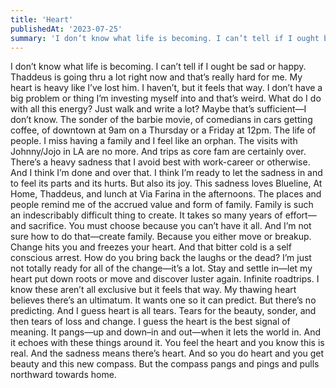```yaml
---
title: 'Heart'
publishedAt: '2023-07-25'
summary: 'I don’t know what life is becoming. I can’t tell if I ought be sad or happy.'
---
```


I don’t know what life is becoming. I can’t tell if I ought be sad or happy. Thaddeus is going thru a lot right now and that’s really hard for me. My heart is heavy like I’ve lost him. I haven’t, but it feels that way. I don’t have a big problem or thing I’m investing myself into and that’s weird. What do I do with all this energy? Just walk and write a lot? Maybe that’s sufficient—I don’t know. The sonder of the barbie movie, of comedians in cars getting coffee, of downtown at 9am on a Thursday or a Friday at 12pm. The life of people. I miss having a family and I feel like an orphan. The visits with Johnny/Jojo in LA are no more. And trips as core fam are certainly over. There’s a heavy sadness that I avoid best with work-career or otherwise. And I think I’m done and over that. I think I’m ready to let the sadness in and to feel its parts and its hurts. But also its joy. This sadness loves Blueline, At Home, Thaddeus, and lunch at Via Farina in the afternoons. The places and people remind me of the accrued value and form of family. Family is such an indescribably difficult thing to create. It takes so many years of effort—and sacrifice. You must choose because you can’t have it all. And I’m not sure how to do that—create family. Because you either move or breakup. Change hits you and freezes your heart. And that bitter cold is a self conscious arrest. How do you bring back the laughs or the dead? I’m just not totally ready for all of the change—it’s a lot. Stay and settle in—let my heart put down roots or move and discover luster again. Infinite roadtrips. I know these aren’t all exclusive but it feels that way. My thawing heart believes there’s an ultimatum. It wants one so it can predict. But there’s no predicting. And I guess heart is all tears. Tears for the beauty, sonder, and then tears of loss and change. I guess the heart is the best signal of meaning. It pangs—up and down–in and out—when it lets the world in. And it echoes with these things around it. You feel the heart and you know this is real. And the sadness means there’s heart. And so you do heart and you get beauty and this new compass. But the compass pangs and pings and pulls northward towards home.
